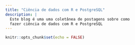 ```yaml
---
title: "Ciência de dados com R e PostgreSQL"
description: |
  Este blog é uma uma coletânea de postagens sobre como
  fazer ciência de dados com R e PostgreSQL
---
```


```r
knitr::opts_chunk$set(echo = FALSE)
```
